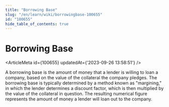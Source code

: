 ```yaml
---
title: "Borrowing Base"
slug: "/en/learn/wiki/borrowingbase-100655"
id: "100655"
hide_table_of_contents: true
---
```



# Borrowing Base

<ArticleMeta id={100655} updatedAt={'2023-09-26 13:58:51'} />
<div className='border-solid border-b border-t-0 my-4 border-[var(--ifm-color-gray-300)]' />

A borrowing base is the amount of money that a lender is willing to loan a company, based on the value of the collateral the company pledges. The borrowing base is typically determined by a method known as "margining," in which the lender determines a discount factor, which is then multiplied by the value of the collateral in question. The resulting numerical figure represents the amount of money a lender will loan out to the company.

